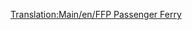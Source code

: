 [[Translation:Main/en/FFP Passenger Ferry]]{{en/-}}
{{Template:Bateau/Fr
|Nom=Ferry de passagers FFP
|Image=[[File:en/Ferry.png|FFP Passenger Ferry]]
|Coût=21 325£ (42 650$)
|Vitesse=64 km/h (40 mph)
|Entretien=1 312£ (2 624$)
|Conception=1971
|Vie=30
|Capacité=130 passagers
|Description=Le ferry de passagers FFP est un ferry de voyageurs lent conçu pour l'accès portuaire à longue distance. Il est deux fois plus rapide que son cousin MPS, a une capacité plus importante, coûte davantage et est un peu moins cher à entretenir. L'inconvénient est qu'il faut attendre un peu pour qu'il apparaisse, si la partie démarre en 1920 ou 1950.
|Réalité=Fictif.
}}